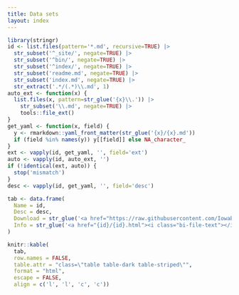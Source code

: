 ```yaml
---
title: Data sets
layout: index
---
```


```r
library(stringr)
id <- list.files(pattern='*.md', recursive=TRUE) |>
  str_subset('^_site/', negate=TRUE) |>
  str_subset('^bin/', negate=TRUE) |>
  str_subset('^index/', negate=TRUE) |>
  str_subset('readme.md', negate=TRUE) |>
  str_subset('index.md', negate=TRUE) |>
  str_extract('.*/(.*)\\.md', 1)
auto_ext <- function(x) {
  list.files(x, pattern=str_glue('{x}\\.')) |>
    str_subset('\\.md', negate=TRUE) |>
    tools::file_ext()
}
get_yaml <- function(x, field) {
  y <- rmarkdown::yaml_front_matter(str_glue('{x}/{x}.md'))
  if (field %in% names(y)) y[[field]] else NA_character_
}
ext <- vapply(id, get_yaml, '', field='ext')
auto <- vapply(id, auto_ext, '')
if (!identical(ext, auto)) {
  stop('mismatch')
}
desc <- vapply(id, get_yaml, '', field='desc')

tab <- data.frame(
  Name = id,
  Desc = desc,
  Download = str_glue('<a href="https://raw.githubusercontent.com/IowaBiostat/data-sets/main/{id}/{id}.{ext}"><i class="bi-cloud-download"></i></a>'),
  Info = str_glue('<a href="{id}/{id}.html"><i class="bi-file-text"></i></a>')
)

knitr::kable(
  tab,
  row.names = FALSE,
  table.attr = "class=\"table table-dark table-striped\"",
  format = "html",
  escape = FALSE,
  align = c('l', 'l', 'c', 'c'))
```
